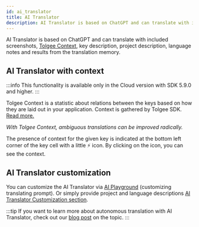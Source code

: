 ```yaml
---
id: ai_translator
title: AI Translator
description: AI Translator is based on ChatGPT and can translate with included Tolgee Context, key description, project description, language notes and results from TM.
---
```



AI Translator is based on ChatGPT and can translate with included screenshots, [Tolgee Context](/js-sdk#automatic-context-collection),
key description, project description, language notes and results from the translation memory.

## AI Translator with context

:::info
This functionality is available only in the Cloud version with SDK 5.9.0 and higher.
:::

Tolgee Context is a statistic about relations between the keys based on how they are laid out in your application.
Context is gathered by Tolgee SDK. [Read more.](/js-sdk#automatic-context-collection)

<ScreenshotWrapper
  src="/img/docs/platform/ai-translator.webp"
  alt="AI Translator"
/>

_With Tolgee Context, ambiguous translations can be improved radically._

The presence of context for the given key is indicated at the bottom left corner of the key
cell with a little ⚡ icon. By clicking on the icon, you can see the context.

## AI Translator customization

You can customize the AI Translator via [AI Playground](./ai_playground.mdx)
(customizing translating prompt). Or simply provide project and language descriptions
[AI Translator Customization section](/platform/projects_and_organizations/ai-settings#context-data-formerly-ai-customization).

:::tip
If you want to learn more about autonomous translation with AI Translator, check out our
[blog post](https://tolgee.io/blog/autonomous-localization) on the topic.
:::
